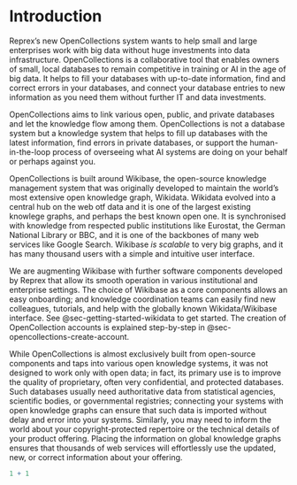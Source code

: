 # Introduction {.unnumbered}

Reprex's new OpenCollections system wants to help small and large enterprises work with big data without huge investments into data infrastructure. OpenCollections is a collaborative tool that enables owners of small, local databases to remain competitive in training or AI in the age of big data. It helps to fill your databases with up-to-date information, find and correct errors in your databases, and connect your database entries to new information as you need them without further IT and data investments. 

OpenCollections aims to link various open, public, and private databases and let the knowledge flow among them. OpenCollections is not a database system but a knowledge system that helps to fill up databases with the latest information, find errors in private databases, or support the human-in-the-loop process of overseeing what AI systems are doing on your behalf or perhaps against you.

OpenCollections is built around Wikibase, the open-source knowledge management system that was originally developed to maintain the world's most extensive open knowledge graph, Wikidata. Wikidata evolved into a central hub on the web otf data and it is one of the largest existing knowlege graphs, and perhaps the best known open one. It is synchronised with knowledge from respected public institutions like Eurostat, the German National Library or BBC, and it is one of the backbones of many web services like Google Search. Wikibase *is scalable* to very big graphs, and it has many thousand users with a simple and intuitive user interface.

We are augmenting Wikibase with further software components developed by Reprex that allow its smooth operation in various institutional and enterprise settings. The choice of Wikibase as a core components allows an easy onboarding; and knowledge coordination teams can easily find new colleagues, tutorials, and help with the globally known Wikidata/Wikibase interface. See @sec-getting-started-wikidata to get started. The creation of OpenCollection accounts is explained step-by-step in @sec-opencollections-create-account.

While OpenCollections is almost exclusively built from open-source components and taps into various open knowledge systems, it was not designed to work only with open data; in fact, its primary use is to improve the quality of proprietary, often very confidential, and protected databases. Such databases usually need authoritative data from statistical agencies, scientific bodies, or governmental registries; connecting your systems with open knowledge graphs can ensure that such data is imported without delay and error into your systems. Similarly, you may need to inform the world about your copyright-protected repertoire or the technical details of your product offering. Placing the information on global knowledge graphs ensures that thousands of web services will effortlessly use the updated, new, or correct information about your offering.

```r
1 + 1
```
